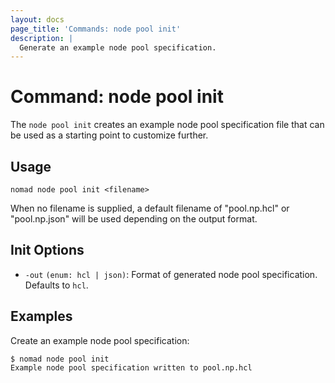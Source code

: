 ```yaml
---
layout: docs
page_title: 'Commands: node pool init'
description: |
  Generate an example node pool specification.
---
```


# Command: node pool init

The `node pool init` creates an example node pool specification file that can be
used as a starting point to customize further.

## Usage

```plaintext
nomad node pool init <filename>
```

When no filename is supplied, a default filename of "pool.np.hcl" or
"pool.np.json" will be used depending on the output format.

## Init Options

- `-out` `(enum: hcl | json)`: Format of generated node pool
  specification. Defaults to `hcl`.

## Examples

Create an example node pool specification:

```shell-session
$ nomad node pool init
Example node pool specification written to pool.np.hcl
```
